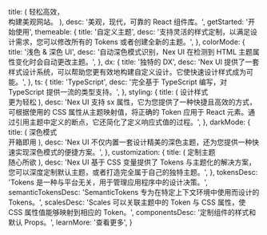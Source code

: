 
  title: (
    <span className='font-bold  x:leading-[1.3]'>
      轻松高效， <br />
      构建美观网站。
    </span>
  ),
  desc: '美观，现代，可靠的 React 组件库。',
  getStarted: '开始使用',
  themeable: {
    title: '自定义主题',
    desc: '支持灵活的样式定制，以满足设计需求，您可以修改所有的 Tokens 或者创建全新的主题。',
  },
  colorMode: {
    title: '浅色 & 深色 UI',
    desc: '自动深色模式识别，Nex UI 在检测到 HTML 主题属性变化时会自动更改主题。',
  },
  dx: {
    title: '独特的 DX',
    desc: 'Nex UI 提供了一套样式设计系统，可以帮助您更有效地构建自定义设计。它使快速设计样式成为可能。',
  },
  ts: {
    title: 'TypeScript',
    desc: '完全基于 TypeScript 编写，对 TypeScript 提供一流的类型支持。',
  },
  styling: {
    title: (
      <span>
        设计样式
        <br />
        <span>更为轻松</span>
      </span>
    ),
    desc: 'Nex UI 支持 sx 属性，它为您提供了一种快捷且高效的方式，可根据使用的 CSS 属性从主题映射值，将正确的 Token 应用于 React 元素。通过引用主题中定义的断点，它还简化了定义响应式值的过程。',
  },
  darkMode: {
    title: (
      <span>
        深色模式
        <br />
        <span>开箱即用</span>
      </span>
    ),
    desc: 'Nex UI 不仅内置一套设计精美的深色主题，还为您提供一种快速实现深色模式的便捷方案。',
  },
  customization: {
    title: (
      <span>
        定制主题
        <br />
        <span>随心所欲</span>
      </span>
    ),
    desc: 'Nex UI 基于 CSS 变量提供了 Tokens 与主题化的解决方案，您可以深度定制默认主题，或者打造完全属于自己的独特主题。',
  },
  tokensDesc: 'Tokens 是一种与平台无关，用于管理应用程序中的设计决策。',
  semanticTokensDesc:
    'SemanticTokens 专为在特定上下文环境中使用而设计的 Tokens。',
  scalesDesc:
    'Scales 可以关联主题中的 Token 与 CSS 属性，使 CSS 属性值能够映射到相应的 Token。',
  componentsDesc: '定制组件的样式和默认 Props。',
  learnMore: '查看更多',
}

<HomePage translations={translations} />
